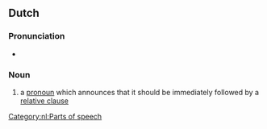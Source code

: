 ==Dutch==
{{examples-right|examples=[[degene]] die<br>[[datgene]] wat<br>[[alles]] wat}}
===Pronunciation===
* {{IPA|lang=nl|/bəˌpaː.lɪŋ.aːn.kɔn.də.ɣənt ˈvoːr.naːm.ʋoːrt/}}

===Noun===
{{nl-noun|head=[[bepalingaankondigend]] [[voornaamwoord]]|n|bepalingaankondigende voornaamwoorden|bepalingaankondigend voornaamwoordje}}

# {{lb|nl|grammar}} a [[pronoun]] which announces that it should be immediately followed by a [[relative clause]]



[[Category:nl:Parts of speech]]